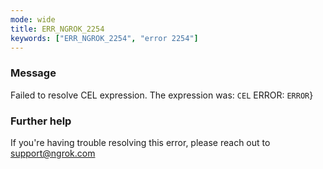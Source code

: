 ```yaml
---
mode: wide
title: ERR_NGROK_2254
keywords: ["ERR_NGROK_2254", "error 2254"]
---
```



### Message

Failed to resolve CEL expression. The expression was: `CEL`
ERROR: `ERROR`}

<ErrorDetails />

### Further help

If you're having trouble resolving this error, please reach out to [support@ngrok.com](mailto:support@ngrok.com?subject=Help%20with%20ERR_NGROK_2254)
